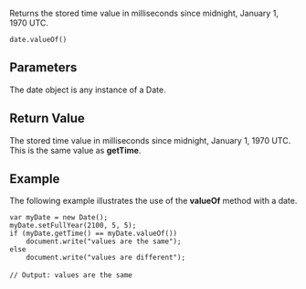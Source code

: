 Returns the stored time value in milliseconds since midnight, January 1, 1970 UTC.

 date.valueOf()

==Parameters==
The date object is any instance of a Date.


==Return Value==
The stored time value in milliseconds since midnight, January 1, 1970 UTC. This is the same value as '''getTime'''.


==Example==
The following example illustrates the use of the '''valueOf''' method with a date.

 var myDate = new Date();
 myDate.setFullYear(2100, 5, 5);
 if (myDate.getTime() == myDate.valueOf())
     document.write("values are the same");
 else
     document.write("values are different");
 
 // Output: values are the same

